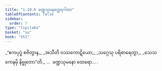 ```yaml
---
title: "1.10.6 ခဏ္ဍသုမနတ္ထေရဂါထာ"
tableOfContents: false
sidebar:
  order: 7
type: "tipitaka"
basket: "su"
book: "th1"
---
```



<DynamicBreadcrumb />

<Division number="96" book="th1">

<Paragraph number="215" type="verses" book="th1">
_“ဧကပုပ္ဖံ စဇိတွာန,_  
_အသီတိ ဝဿကောဋိယော;_  
_သဂ္ဂေသု ပရိစာရေတွာ,_  
_သေသကေနမှိ နိဗ္ဗုတော”တိ._  


</Paragraph>
</Division>

<Paragraph number="216" type="center" book="th1">
…  ခဏ္ဍသုမနော ထေရော… .
</Paragraph>